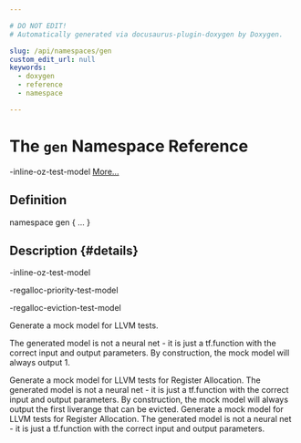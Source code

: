 ```yaml
---

# DO NOT EDIT!
# Automatically generated via docusaurus-plugin-doxygen by Doxygen.

slug: /api/namespaces/gen
custom_edit_url: null
keywords:
  - doxygen
  - reference
  - namespace

---
```





# The `gen` Namespace Reference

<DoxygenPage pluginConfig={pluginConfig}>

-inline-oz-test-model <a href="#details">More...</a>

## Definition

<CodeBlock>namespace gen &#123; ... &#125;</CodeBlock>

## Description {#details}

-inline-oz-test-model

-regalloc-priority-test-model

-regalloc-eviction-test-model



<CodeBlock>
Generate a mock model for LLVM tests.

The generated model is not a neural net - it is just a tf.function with the
correct input and output parameters. By construction, the mock model will always
output 1.
</CodeBlock>



<CodeBlock>
Generate a mock model for LLVM tests for Register Allocation.
The generated model is not a neural net - it is just a tf.function with the
correct input and output parameters. By construction, the mock model will always
output the first liverange that can be evicted.
</CodeBlock>



<CodeBlock>
Generate a mock model for LLVM tests for Register Allocation.
The generated model is not a neural net - it is just a tf.function with the
correct input and output parameters. 
</CodeBlock>

</DoxygenPage>
